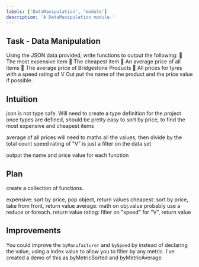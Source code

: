 ```yaml
---
labels: ['DataManipulation', 'module']
description: 'A DataManipulation module.'
---
```


## Task - Data Manipulation
Using the JSON data provided, write functions to output the following:
 The most expensive item
 The cheapest item
 An average price of all items
 The average price of Bridgestone Products
 All prices for tyres with a speed rating of V
Out put the name of the product and the price value if possible.

## Intuition

json is not type safe. Will need to create a type definition for the project
once types are defined, should be pretty easy to sort by price, to find the most expensive and cheapest items

average of all prices will need to maths all the values, then divide by the total count
speed rating of "V" is just a filter on the data set

output the name and price value for each function

## Plan

create a collection of functions.

expensive: sort by price, pop object, return values
cheapest: sort by price, take from front, return value
average: math on obj.value probably use a reduce or foreach. return value
rating: filter on "speed" for "V", return value

## Improvements

You could improve the `byManufacturer` and `bySpeed` by instead of declaring the value, using a index value to allow you to filter by any metric. I've created a demo of this as byMetricSorted and byMetricAverage.




